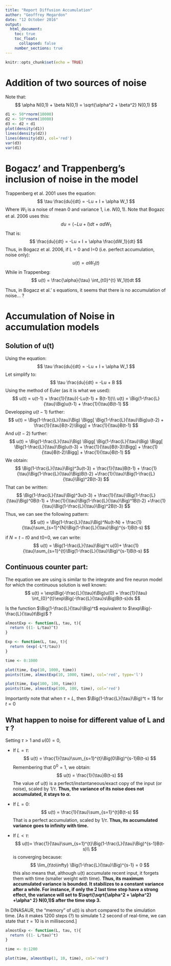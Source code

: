 ```yaml
---
title: "Report Diffusion Accumulation"
author: "Geoffrey Megardon"
date: "12 October 2016"
output: 
  html_document:
    toc: true
    toc_float:
      collapsed: false
    number_sections: true
---
```


```r
knitr::opts_chunk$set(echo = TRUE)

```

# Addition of two sources of noise

Note that:
$$
\alpha N(0,1) + \beta N(0,1) = \sqrt{\alpha^2 + \beta^2} N(0,1)
$$

```r
d1 <- 50*rnorm(10000)
d2 <- 50*rnorm(10000)
d3 <- d2 + d1
plot(density(d1))
lines(density(d2))
lines(density(d3), col='red')
var(d3)
var(d1)

```

# Bogacz' and Trappenberg's inclusion of noise in the model
Trappenberg et al. 2001 uses the equation:
$$
\tau \frac{du}{dt} = -Lu + I + \alpha W_1
$$
Where $W_1$ is a noise of mean 0 and variance 1, i.e. $N(0,1)$.
Note that Bogazc et al. 2006 uses this:
$$
du = (-Lu + I)dt + \alpha dW_1
$$
That is:
$$
\frac{du}{dt} = -Lu + I + \alpha \frac{dW_1}{dt}
$$
Thus, in Bogacz et al. 2006, if L = 0 and I=0 (i.e. perfect accumulation, noise only):
$$
u(t) = \alpha W_1(t)
$$
While in Trappenbeg:
$$
u(t) = \frac{\alpha}{\tau} \int_{t0}^{t} W_1(t)dt
$$

Thus, in Bogacz et al.' s equations, it seems that there is no accumulation of noise... ? 

# Accumulation of Noise in accumulation models

## Solution of u(t)
Using the equation:
$$
\tau \frac{du}{dt} = -Lu + I + \alpha W_1
$$
Let simplify to:
$$
\tau \frac{du}{dt} = -Lu + B
$$
Using the method of Euler (as it is what we used):
$$
u(t) = u(t-1) + \frac{1}{\tau}(-Lu(t-1) + B(t-1))\\
u(t) = \Big(1-\frac{L}{\tau}\Big)u(t-1) + \frac{1}{\tau}B(t-1)
$$
Developping $u(t-1)$ further:
$$
u(t) = \Big(1-\frac{L}{\tau}\Big)
\Bigg[ \Big(1-\frac{L}{\tau}\Big)u(t-2) + \frac{1}{\tau}B(t-2)\Bigg]
+ \frac{1}{\tau}B(t-1)
$$
And $u(t-2)$ further:
$$
u(t) = \Big(1-\frac{L}{\tau}\Big)
\Bigg[ \Big(1-\frac{L}{\tau}\Big)
\Bigg[ \Big(1-\frac{L}{\tau}\Big)u(t-3) + \frac{1}{\tau}B(t-3)\Bigg]
+ \frac{1}{\tau}B(t-2)\Bigg]
+ \frac{1}{\tau}B(t-1)
$$
We obtain:
$$
\Big(1-\frac{L}{\tau}\Big)^3u(t-3) + \frac{1}{\tau}B(t-1)
+ \frac{1}{\tau}\Big(1-\frac{L}{\tau}\Big)B(t-2) +\frac{1}{\tau}\Big(1-\frac{L}{\tau}\Big)^2B(t-3)
$$
That can be written:
$$
\Big(1-\frac{L}{\tau}\Big)^3u(t-3) + \frac{1}{\tau}\Big(1-\frac{L}{\tau}\Big)^0B(t-1)
+ \frac{1}{\tau}\Big(1-\frac{L}{\tau}\Big)^1B(t-2) +\frac{1}{\tau}\Big(1-\frac{L}{\tau}\Big)^2B(t-3)
$$
Thus, we can see the following pattern:
$$
u(t) = \Big(1-\frac{L}{\tau}\Big)^Nu(t-N) + \frac{1}{\tau}\sum_{s=1}^{N}\Big(1-\frac{L}{\tau}\Big)^{s-1}B(t-s)
$$

if $N=t-t0$ and t0=0, we can write:
$$
u(t) = \Big(1-\frac{L}{\tau}\Big)^t u(0)+ \frac{1}{\tau}\sum_{s=1}^{t}\Big(1-\frac{L}{\tau}\Big)^{s-1}B(t-s)
$$

## Continuous counter part:

The equation we are using is similar to the integrate and fire neuron model for which the continuous solution is well known:
$$
u(t) = \exp\Big(-\frac{L}{\tau}t\Big)u(0) + \frac{1}{\tau} \int_{0}^{t}\exp\Big(-\frac{L}{\tau}s\Big)B(t-s)ds
$$

Is the function $\Big(1-\frac{L}{\tau}\Big)^t$ equivalent to $\exp\Big(-\frac{L}{\tau}t\Big)$ ?
``` r
almostExp <- function(L, tau, t){
  return ((1- L/tau)^t)
}

Exp <- function(L, tau, t){
  return (exp(-L*t/tau))
}

time <- 0:1000

plot(time, Exp(10, 1000, time))
points(time, almostExp(10, 1000, time), col='red', type='l')

plot(time, Exp(100, 100, time))
points(time, almostExp(100, 100, time), col='red')
```

Importantly note that when $\tau = L$, then $\Big(1-\frac{L}{\tau}\Big)^t = 1$ for $t=0$

## What happen to noise for different value of L and $\tau$ ?
Setting $\tau > 1$ and $u(0) = 0$,

- If $L = \tau$:
  $$
  u(t) = \frac{1}{\tau}\sum_{s=1}^{t}\Big(0\Big)^{s-1}B(t-s)
  $$
  Remembering that $0^0 = 1$, we obtain:
  $$
  u(t) = \frac{1}{\tau}B(t-s)
  $$
  The value of u(t) is a perfect/instantaneous/exact copy of the input (or noise), scaled by $1/\tau$.
  **Thus, the variance of its noise does not accumulated, it stays to $\alpha$.**

- If $L = 0$:
  $$
  u(t) = \frac{1}{\tau}\sum_{s=1}^{t}B(t-s)
  $$
  That is a perfect accumulation, scaled by $1/\tau$.
  **Thus, its accumulated variance goes to infinity with time.**
  
- If $L<\tau$:
  $$
  u(t)= \frac{1}{\tau}\sum_{s=1}^{t}\Big(1-\frac{L}{\tau}\Big)^{s-1}B(t-s)\\
  $$
  is converging because:
  $$
  \lim_{t\to\infty}  \Big(1-\frac{L}{\tau}\Big)^{s-1} = 0  
  $$
  this also means that, although u(t) accumulate recent input, it forgets them with time (smaller weight   with time).
  **Thus, its maximum accumulated variance is bounded. It stabilizes to a constant variance after a      while. For instance, if only the 2 last time step have a strong effect, the variance will set to $\sqrt{\sqrt{\alpha^2 + \alpha^2} +\alpha^ 2} N(0,1)$ after the time step 3.** 

  
  
In DINASAUR, the "memory" of u(t) is short compared to the simulation time.
[As it makes 1200 steps (?) to simulate 1.2 second of real-time, we can state that $\tau=10$ is in millisecond.]
``` r
almostExp <- function(L, tau, t){
  return ((1- L/tau)^t)
}

time <- 0:1200

plot(time, almostExp(1, 10, time), col='red')

```


